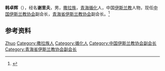 '''韩卓辉'''（{{bd|1965年|11月|}}），经名'''谢里夫'''，男，[[撒拉族|撒拉族]]，[[青海|青海]][[循化|循化]]人，中国[[伊斯兰教|伊斯兰教]]人物，现任[[中国伊斯兰教协会|中国伊斯兰教协会]]副会长，[[青海省伊斯兰教协会|青海省伊斯兰教协会]]副会长。<ref>{{Cite web|title=韩卓辉争做民族团结代言人|url=http://www.zgxqwqh.com/system/2020/04/07/013133613.shtml|accessdate=2020-12-08|work= 海东时报}}</ref>

== 参考资料 ==
{{reflist}}

{{中国人物小作品}}
{{Navboxes 
| title  = 韩卓辉在[[中国伊斯兰教协会|中国伊斯兰教协会]]的职务
| list1  =
{{中国伊斯兰教协会第十届委员会}}
}}

{{Authority control}}
{{DEFAULTSORT:Han韩}}
[[Category:韩姓|Zhuo]]
[[Category:撒拉族人|Category:撒拉族人]]
[[Category:循化人|Category:循化人]]
[[Category:中国伊斯兰教协会副会长|Category:中国伊斯兰教协会副会长]]
[[Category:青海省伊斯兰教协会副会长|Category:青海省伊斯兰教协会副会长]]